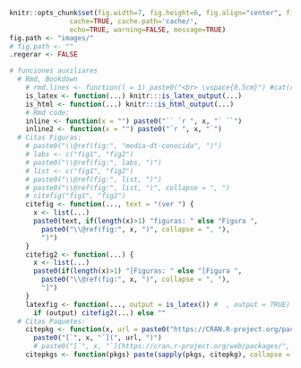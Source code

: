 ```r
knitr::opts_chunk$set(fig.width=7, fig.height=6, fig.align="center", fig.pos="!htb", out.width = "70%",
               cache=TRUE, cache.path='cache/',
               echo=TRUE, warning=FALSE, message=TRUE)
fig.path <- "images/"
# fig.path <- ""
.regerar <- FALSE

# funciones auxiliares
  # Rmd, Bookdown
    # rmd.lines <- function(l = 1) paste0("<br> \vspace{0.5cm}") #cat(rep("<br>", l)) # 0.5*l
    is_latex <- function(...) knitr:::is_latex_output(...)
    is_html <- function(...) knitr:::is_html_output(...)
    # Rmd code:
    inline <- function(x = "") paste0("`` `r ", x, "` ``")
    inline2 <- function(x = "") paste0("`r ", x, "`")
  # Citas Figuras:
    # paste0("\\@ref(fig:", "media-dt-conocida", ")")   
    # labs <- c("fig1", "fig2")
    # paste0("\\@ref(fig:", labs, ")")  
    # list <- c("fig1", "fig2")
    # paste0("\\@ref(fig:", list, ")")   
    # paste0("\\@ref(fig:", list, ")", collapse = ", ")   
    # citefig("fig1", "fig2")
    citefig <- function(..., text = "(ver ") {
      x <- list(...)
      paste0(text, if(length(x)>1) "figuras: " else "Figura ", 
        paste0("\\@ref(fig:", x, ")", collapse = ", "),
        ")")
    }  
    citefig2 <- function(...) {
      x <- list(...)
      paste0(if(length(x)>1) "[Figuras: " else "[Figura ", 
        paste0("\\@ref(fig:", x, ")", collapse = ", "),
        "]")
    }  
    latexfig <- function(..., output = is_latex()) #  , output = TRUE) 
      if (output) citefig2(...) else ""
  # Citas Paquetes:
    citepkg <- function(x, url = paste0("https://CRAN.R-project.org/package=", x))
      paste0("[`", x, "`](", url, ")")
      # paste0("[`", x, "`](https://cran.r-project.org/web/packages/", x, "/index.html)")
    citepkgs <- function(pkgs) paste(sapply(pkgs, citepkg), collapse = ",")
```

